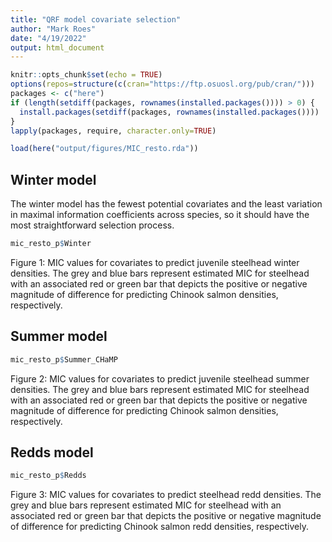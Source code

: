 ```yaml
---
title: "QRF model covariate selection"
author: "Mark Roes"
date: "4/19/2022"
output: html_document
---
```


```r
knitr::opts_chunk$set(echo = TRUE)
options(repos=structure(c(cran="https://ftp.osuosl.org/pub/cran/")))  
packages <- c("here") 
if (length(setdiff(packages, rownames(installed.packages()))) > 0) {
  install.packages(setdiff(packages, rownames(installed.packages())))  
}  
lapply(packages, require, character.only=TRUE)

```

```r
load(here("output/figures/MIC_resto.rda"))
```

## Winter model

The winter model has the fewest potential covariates and the least variation in maximal information coefficients across species, so it should have the most straightforward selection process.  

```r
mic_resto_p$Winter
```

Figure 1: MIC values for covariates to predict juvenile steelhead winter densities. The grey and blue bars represent estimated MIC for steelhead with an associated red or green bar that depicts the positive or negative magnitude of difference for predicting Chinook salmon densities, respectively.



## Summer model



```r
mic_resto_p$Summer_CHaMP
```

Figure 2: MIC values for covariates to predict juvenile steelhead summer densities. The grey and blue bars represent estimated MIC for steelhead with an associated red or green bar that depicts the positive or negative magnitude of difference for predicting Chinook salmon densities, respectively.



## Redds model

```r
mic_resto_p$Redds
```

Figure 3: MIC values for covariates to predict steelhead redd densities. The grey and blue bars represent estimated MIC for steelhead with an associated red or green bar that depicts the positive or negative magnitude of difference for predicting Chinook salmon redd densities, respectively.